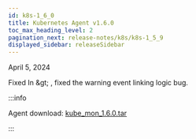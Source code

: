 ```yaml
---
id: k8s-1_6_0
title: Kubernetes Agent v1.6.0
toc_max_heading_level: 2
pagination_next: release-notes/k8s/k8s-1_5_9
displayed_sidebar: releaseSidebar
---
```


April 5, 2024

<p><Status>Fixed</Status> In <Cmdname sid="side_cluster" className="uitext" /> &amp;gt; <Cmdname sid="side_objectManifest" className="uitext" />, fixed the warning event linking logic bug.</p>

:::info

Agent download: [kube_mon_1.6.0.tar](https://repo.whatap.io/docker/kube_mon_1.6.0.tar)

:::
